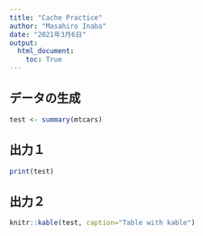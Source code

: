 ---
title: "Cache Practice"
author: "Masahiro Inaba"
date: "2021年3月6日"
output: 
  html_document:
    toc: True
---

## データの生成

```{R Test}
test <- summary(mtcars)
```

## 出力１

```{R Print1}
print(test)
```

## 出力２

```{R Print2}
knitr::kable(test, caption="Table with kable")
```

